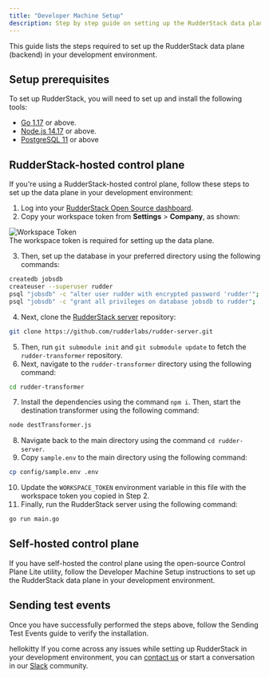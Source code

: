 ```yaml
---
title: "Developer Machine Setup"
description: Step by step guide on setting up the RudderStack data plane (backend) on your developer machine.
---
```


This guide lists the steps required to set up the RudderStack data plane (backend) in your development environment.

## Setup prerequisites

To set up RudderStack, you will need to set up and install the following tools:

- [Go 1.17](https://golang.org/dl/) or above.
- [Node.js 14.17](https://nodejs.org/en/download/) or above.
- [PostgreSQL 11](https://www.postgresql.org/download/) or above

## RudderStack-hosted control plane

If you're using a RudderStack-hosted control plane, follow these steps to set up the data plane in your development environment:

1. Log into your [RudderStack Open Source dashboard](https://app.rudderstack.com/signup?type=opensource).
2. Copy your workspace token from **Settings** > **Company**, as shown:

<img src="../../../assets/rs-cloud/workspace-token.png" alt="Workspace Token" />

<div class="infoBlock">
The <Link to="/dashboard-guides/overview/#workspace-token">workspace token</Link> is required for setting up the data plane.
</div>

3. Then, set up the database in your preferred directory using the following commands:

```bash
createdb jobsdb
createuser --superuser rudder
psql "jobsdb" -c "alter user rudder with encrypted password 'rudder'";
psql "jobsdb" -c "grant all privileges on database jobsdb to rudder";
```

4. Next, clone the [RudderStack server](https://github.com/rudderlabs/rudder-server) repository:

```bash
git clone https://github.com/rudderlabs/rudder-server.git
```

5. Then, run `git submodule init` and `git submodule update` to fetch the `rudder-transformer` repository.
6. Next, navigate to the `rudder-transformer` directory using the following command:

```bash
cd rudder-transformer
```

7. Install the dependencies using the command `npm i`. Then, start the destination transformer using the following command:

```bash
node destTransformer.js
```

8. Navigate back to the main directory using the command `cd rudder-server`.
9. Copy `sample.env` to the main directory using the following command:

```bash
cp config/sample.env .env
```

10. Update the `WORKSPACE_TOKEN` environment variable in this file with the workspace token you copied in Step 2.
11. Finally, run the RudderStack server using the following command:

```bash
go run main.go
```

## Self-hosted control plane

If you have self-hosted the control plane using the open-source <Link to="/get-started/rudderstack-open-source/control-plane-lite/">Control Plane Lite</Link> utility, follow the <Link to="/get-started/rudderstack-open-source/control-plane-lite/#developer-machine-setup">Developer Machine Setup instructions</Link> to set up the RudderStack data plane in your development environment.

## Sending test events

Once you have successfully performed the steps above, follow the <Link to="/get-started/rudderstack-open-source/sending-test-events/">Sending Test Events</Link> guide to verify the installation.

hellokitty
If you come across any issues while setting up RudderStack in your development environment, you can [contact us](mailto:docs@rudderstack.com) or start a conversation in our [Slack](https://rudderstack.com/join-rudderstack-slack-community) community.